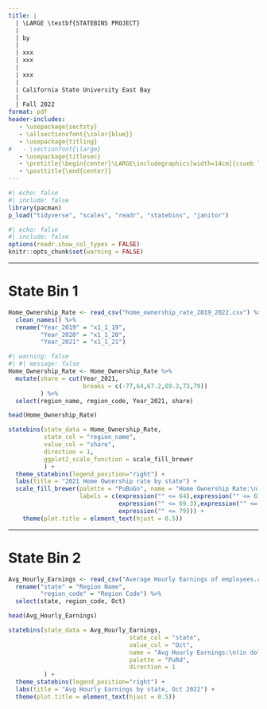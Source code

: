 ```yaml
---
title: |
  | \LARGE \textbf{STATEBINS PROJECT}
  |
  | by
  |
  | xxx
  | xxx
  |
  | xxx
  |
  | California State University East Bay
  |
  | Fall 2022
format: pdf
header-includes:
   - \usepackage{sectsty}
   - \allsectionsfont{\color{blue}}
   - \usepackage{titling}
#   - \sectionfont{\large} 
   - \usepackage{titlesec}
   - \pretitle{\begin{center}\LARGE\includegraphics[width=14cm]{csueb logo.jpeg}\\[\bigskipamount]}
   - \posttitle{\end{center}}
---
```


```r
#| echo: false
#| include: false
library(pacman)
p_load("tidyverse", "scales", "readr", "statebins", "janitor")
```

```r
#| echo: false
#| include: false
options(readr.show_col_types = FALSE)
knitr::opts_chunk$set(warning = FALSE)
```

------------------------------------------------------------------------

# State Bin 1

```r
Home_Ownership_Rate <- read_csv("home_ownership_rate_2019_2022.csv") %>% 
  clean_names() %>% 
  rename("Year_2019" = "x1_1_19", 
         "Year_2020" = "x1_1_20", 
         "Year_2021" = "x1_1_21")
```

```r
#| warning: false
#| #| message: false
Home_Ownership_Rate <- Home_Ownership_Rate %>%
  mutate(share = cut(Year_2021, 
                     breaks = c(-77,64,67.2,69.3,73,79))
         ) %>% 
  select(region_name, region_code, Year_2021, share)

head(Home_Ownership_Rate)
```

```r
statebins(state_data = Home_Ownership_Rate,
          state_col = "region_name",
          value_col = "share", 
          direction = 1,
          ggplot2_scale_function = scale_fill_brewer
          ) +
  theme_statebins(legend_position="right") +
  labs(title = "2021 Home Ownership rate by state") +
  scale_fill_brewer(palette = "PuBuGn", name = "Home Ownership Rate:\n(in %)",
                    labels = c(expression("" <= 64),expression("" <= 67.2),
                               expression("" <= 69.3),expression("" <= 73),
                               expression("" <= 79))) +
    theme(plot.title = element_text(hjust = 0.5))

```

------------------------------------------------------------------------

# State Bin 2

```r
Avg_Hourly_Earnings <- read_csv("Average Hourly Earnings of employees.csv") %>%
  rename("state" = "Region Name",
         "region_code" = "Region Code") %>% 
  select(state, region_code, Oct)

head(Avg_Hourly_Earnings)
```

```r
statebins(state_data = Avg_Hourly_Earnings,
                                  state_col = "state",
                                  value_col = "Oct",
                                  name = "Avg Hourly Earnings:\n(in dollars per hour)",
                                  palette = "PuRd",
                                  direction = 1
          ) +
  theme_statebins(legend_position="right") +
  labs(title = "Avg Hourly Earnings by state, Oct 2022") +
  theme(plot.title = element_text(hjust = 0.5))
  
```
